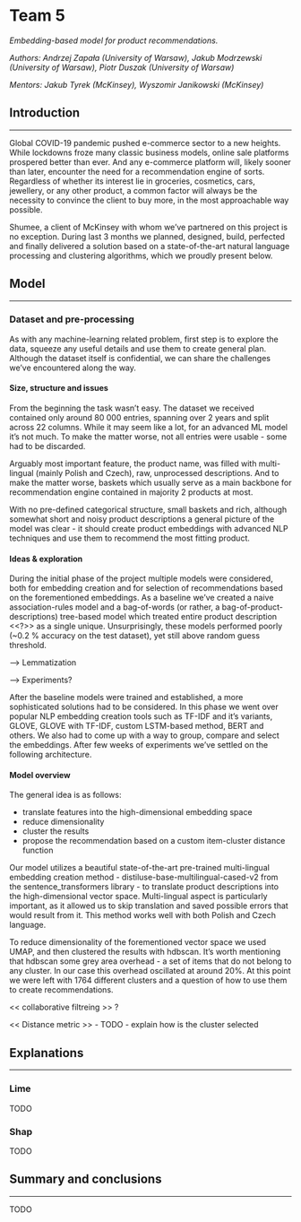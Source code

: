 # Team 5

*Embedding-based model for product recommendations.*

*Authors: Andrzej Zapała (University of Warsaw), Jakub Modrzewski (University of Warsaw), Piotr Duszak (University of Warsaw)*

*Mentors: Jakub Tyrek (McKinsey), Wyszomir Janikowski (McKinsey)*


## Introduction 

---

Global COVID-19 pandemic pushed e-commerce sector to a new heights. While lockdowns froze many classic business models, online sale platforms prospered better than ever. And any e-commerce platform will, likely sooner than later, encounter the need for a recommendation engine of sorts. Regardless of whether its interest lie in groceries, cosmetics, cars, jewellery, or any other product, a common factor will always be the necessity to convince the client to buy more, in the most approachable way possible.

Shumee, a client of McKinsey with whom we've partnered on this project is no exception. During last 3 months we planned, designed, build, perfected and finally delivered a solution based on a state-of-the-art natural language processing and clustering algorithms, which we proudly present below.

## Model 

---

### Dataset and pre-processing

As with any machine-learning related problem, first step is to explore the data, squeeze any useful details and use them to create general plan. Although the dataset itself is confidential, we can share the challenges we've encountered along the way.

#### Size, structure and issues

From the beginning the task wasn't easy. The dataset we received contained only around 80 000 entries, spanning over 2 years and split across 22 columns. While it may seem like a lot, for an advanced ML model it's not much. To make the matter worse, not all entries were usable - some had to be discarded.

Arguably most important feature, the product name, was filled with multi-lingual (mainly Polish and Czech), raw, unprocessed descriptions. And to make the matter worse, baskets which usually serve as a main backbone for recommendation engine contained in majority 2 products at most.

With no pre-defined categorical structure, small baskets and rich, although somewhat short and noisy product descriptions a general picture of the model was clear - it should create product embeddings with advanced NLP techniques and use them to recommend the most fitting product.

#### Ideas & exploration

During the initial phase of the project multiple models were considered, both for embedding creation and for selection of recommendations based on the forementioned embeddings. As a baseline we've created a naive association-rules model and a bag-of-words (or rather, a bag-of-product-descriptions) tree-based model which treated entire product description <<?>> as a single unique. Unsurprisingly, these models performed poorly (~0.2 % accuracy on the test dataset), yet still above random guess threshold. 

---> Lemmatization

---> Experiments?

After the baseline models were trained and established, a more sophisticated solutions had to be considered. In this phase we went over popular NLP embedding creation tools such as TF-IDF and it's variants, GLOVE, GLOVE with TF-IDF, custom LSTM-based method, BERT and others. We also had to come up with a way to group, compare and select the embeddings. After few weeks of experiments we've settled on the following architecture.

#### Model overview

The general idea is as follows:

* translate features into the high-dimensional embedding space
* reduce dimensionality
* cluster the results
* propose the recommendation based on a custom item-cluster distance function

Our model utilizes a beautiful state-of-the-art pre-trained multi-lingual embedding creation method - distiluse-base-multilingual-cased-v2 from the sentence_transformers library - to translate product descriptions into the high-dimensional vector space. Multi-lingual aspect is particularly important, as it allowed us to skip translation and saved possible errors that would result from it. This method works well with both Polish and Czech language.

To reduce dimensionality of the forementioned vector space we used UMAP, and then clustered the results with hdbscan. It's worth mentioning that hdbscan some grey area overhead - a set of items that do not belong to any cluster. In our case this overhead oscillated at around 20%. At this point we were left with 1764 different clusters and a question of how to use them to create recommendations.


<< collaborative filtreing >> ?

<< Distance metric >> - TODO - explain how is the cluster selected

## Explanations

---

### Lime

TODO

### Shap

TODO

## Summary and conclusions 

---

TODO
